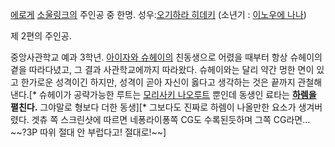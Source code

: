 [[에로게]] [[소울링크]]의 주인공 중 한명. 성우:[[오기하라 히데키]] (소년기 :  [[이노우에 나나]])

제 2편의 주인공.

중앙사관학교 예과 3학년. [[아이자와 슈헤이]]의 친동생으로 어렸을 때부터 항상 슈헤이의 곁을 따라다녔고, 그 결과 사관학교에까지 따라왔다. 슈헤이와는 달리 약간 멍한 면이 있고 한가로운 성격이긴 하지만, 성격이 곧아 자신이 옳다고 생각하는 것은 끝까지 관철해낸다.[* 슈헤이가 공략가능한 루트는 [[모리사키 나오]]루트 뿐인데 동생인 료타는 '''[[하렘]]을 펼친다.''' 그야말로 형보다 더한 동생][* 그보다도 진짜로 하렘이 나올만한 요소가 생겨버렸다. 겟츄 쪽 스크린샷에 따르면 네퐁라이퐁쪽 CG도 수록된듯하며 그쪽 CG라면... ~~?3P 따위 절대 안 부럽다고! 절대로!~~]
